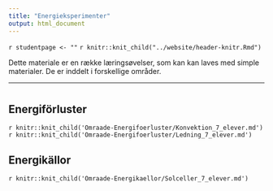 ```yaml
---
title: "Energieksperimenter"
output: html_document
---
```


`r studentpage <- ""`
`r knitr::knit_child("../website/header-knitr.Rmd")`

Dette materiale er en række læringsøvelser, som kan kan laves med simple materialer. De er inddelt i forskellige områder. 

***

# {.tabset .tabset-fade}

## Energiförluster {.tabset .tabset-fade}

`r knitr::knit_child('Omraade-Energifoerluster/Konvektion_7_elever.md')`
`r knitr::knit_child('Omraade-Energifoerluster/Ledning_7_elever.md')`


## Energikällor {.tabset .tabset-fade}

`r knitr::knit_child('Omraade-Energikaellor/Solceller_7_elever.md')`
